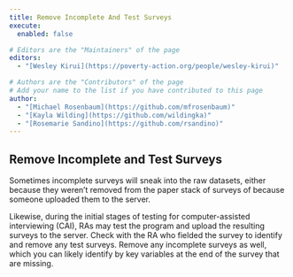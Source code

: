 ```yaml
---
title: Remove Incomplete And Test Surveys
execute: 
  enabled: false

# Editors are the "Maintainers" of the page
editors:
  - "[Wesley Kirui](https://poverty-action.org/people/wesley-kirui)"

# Authors are the "Contributors" of the page
# Add your name to the list if you have contributed to this page
author:
  - "[Michael Rosenbaum](https://github.com/mfrosenbaum)"
  - "[Kayla Wilding](https://github.com/wildingka)"
  - "[Rosemarie Sandino](https://github.com/rsandino)"
---
```



## Remove Incomplete and Test Surveys

Sometimes incomplete surveys will sneak into the raw datasets, either because they weren’t removed from the paper stack of surveys of because someone uploaded them to the server. 

Likewise, during the initial stages of testing for computer-assisted interviewing (CAI), RAs may test the program and upload the resulting surveys to the server. Check with the RA who fielded the survey to identify and remove any test surveys. Remove any incomplete surveys as well, which you can likely identify by key variables at the end of the survey that are missing.